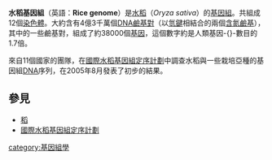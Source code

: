 '''水稻基因組'''（英語：'''Rice genome'''）是[[水稻|水稻]]（''Oryza sativa''）的[[基因組|基因組]]。共組成12個[[染色體|染色體]]。大約含有4億3千萬個[[DNA|DNA]][[鹼基對|鹼基對]]（以[[氫鍵|氫鍵]]相結合的兩個[[含氮鹼基|含氮鹼基]]），其中的一些鹼基對，組成了約38000個[[基因|基因]]，這個數字約是人類基因-{}-數目的1.7倍。

來自11個國家的團隊，在[[國際水稻基因組定序計劃|國際水稻基因組定序計劃]]中調查水稻與一些栽培亞種的基因組[[DNA|DNA]]序列，在2005年8月發表了初步的結果。

==參見==
*[[稻|稻]]
*[[國際水稻基因組定序計劃|國際水稻基因組定序計劃]]

{{已定序的基因組}}

[[category:基因組學|category:基因組學]]